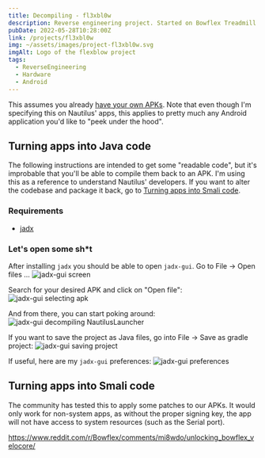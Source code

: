 ```yaml
---
title: Decompiling - fl3xbl0w
description: Reverse engineering project. Started on Bowflex Treadmill 22 but ended up generalized to any Android powered machine sold by Nautilus Inc. (Nautilus, Bowflex, Schwinn).
pubDate: 2022-05-28T10:28:00Z
link: /projects/fl3xbl0w
img: ~/assets/images/project-fl3xbl0w.svg
imgAlt: Logo of the flexblow project
tags:
  - ReverseEngineering
  - Hardware
  - Android
---
```


This assumes you already [have your own APKs](/projects/fl3xbl0w/backup). Note that even though I'm specifying this on Nautilus' apps, this applies to pretty much any Android application you'd like to "peek under the hood".


## Turning apps into Java code

The following instructions are intended to get some "readable code", but it's improbable that you'll be able to compile them back to an APK. I'm using this as a reference to understand Nautilus' developers. If you want to alter the codebase and package it back, go to [Turning apps into Smali code](#turning-apps-into-smali-code).

### Requirements
- [jadx](https://github.com/skylot/jadx)


### Let's open some sh*t

After installing `jadx` you should be able to open `jadx-gui`. Go to File -> Open files ...
<Image src={JadxGUIScreen} alt="jadx-gui screen" format="webp" />

Search for your desired APK and click on "Open file":
<Image src={JadxGUISelect} alt="jadx-gui selecting apk" format="webp" />

And from there, you can start poking around:
<Image src={JadxGUIOpened} alt="jadx-gui decompiling NautilusLauncher" format="webp" />

If you want to save the project as Java files, go into File -> Save as gradle project:
<Image src={JadxGUISave} alt="jadx-gui saving project" format="webp" />

If useful, here are my `jadx-gui` preferences:
<Image src={JadxGUIPrefs} alt="jadx-gui preferences" format="webp" />


## Turning apps into Smali code

The community has tested this to apply some patches to our APKs. It would only work for non-system apps, as without the proper signing key, the app will not have access to system resources (such as the Serial port).

https://www.reddit.com/r/Bowflex/comments/mi8wdo/unlocking_bowflex_velocore/
